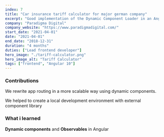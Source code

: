 ```yaml
---
index: 7
title: "Car insurance tariff calculator for major german company"
excerpt: "Good implementation of the Dynamic Component Loader in an Angular 10 platform"
company: "Paradigma Digital"
company_website: "https://www.paradigmadigital.com/"
start_date: "2021-04-01"
date: "2021-04-01"
end_date: "2018-12-31"
duration: "4 months"
duties: ["Lead frontend developer"]
hero_image: "./tariff-calculator.png"
hero_image_alt: "Tariff Calculator"
tags: ["frontend", "Angular 10"]
---
```


### Contributions

We rewrite app routing in a more scalable way using dynamic components.

We helped to create a local development environment with external component library

### What i learned

**Dynamic components** and **Observables** in Angular
